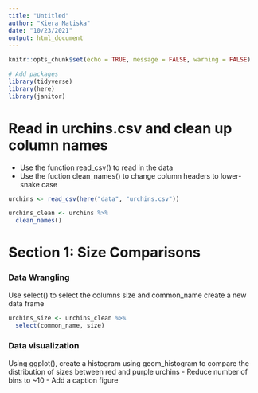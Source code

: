 ```yaml
---
title: "Untitled"
author: "Kiera Matiska"
date: "10/23/2021"
output: html_document
---
```


```r
knitr::opts_chunk$set(echo = TRUE, message = FALSE, warning = FALSE)

# Add packages
library(tidyverse)
library(here)
library(janitor)
```

# Read in urchins.csv and clean up column names

- Use the function read_csv() to read in the data
- Use the fuction clean_names() to change column headers to lower-snake case

```r
urchins <- read_csv(here("data", "urchins.csv"))

urchins_clean <- urchins %>% 
  clean_names()
```

# Section 1: Size Comparisons

### Data Wrangling

Use select() to select the columns size and common_name create a new data frame

```r
urchins_size <- urchins_clean %>% 
  select(common_name, size)
```


### Data visualization
Using ggplot(), create a histogram using geom_histogram to compare the distribution of sizes between red and purple urchins
- Reduce number of bins to ~10
- Add a caption figure

```r

```

